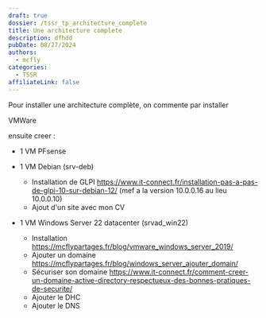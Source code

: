 ```yaml
---
draft: true
dossier: /tssr_tp_architecture_complete
title: Une architecture complete
description: dfhdd
pubDate: 08/27/2024
authors:
  - mcfly
categories:
  - TSSR
affiliateLink: false
---
```

Pour installer une architecture complète, on commente par installer 

VMWare

ensuite creer :

* 1 VM PFsense
* 1 VM Debian (srv-deb)

  * Installation de GLPI https://www.it-connect.fr/installation-pas-a-pas-de-glpi-10-sur-debian-12/ (mef a la version 10.0.0.16 au lieu 10.0.0.10)
  * Ajout d'un site avec mon CV
* 1 VM Windows Server 22 datacenter (srvad_win22) 

  * Installation https://mcflypartages.fr/blog/vmware_windows_server_2019/
  * Ajouter un domaine https://mcflypartages.fr/blog/windows_server_ajouter_domain/
  * Sécuriser son domaine https://www.it-connect.fr/comment-creer-un-domaine-active-directory-respectueux-des-bonnes-pratiques-de-securite/
  * Ajouter le DHC
  * Ajouter le DNS

